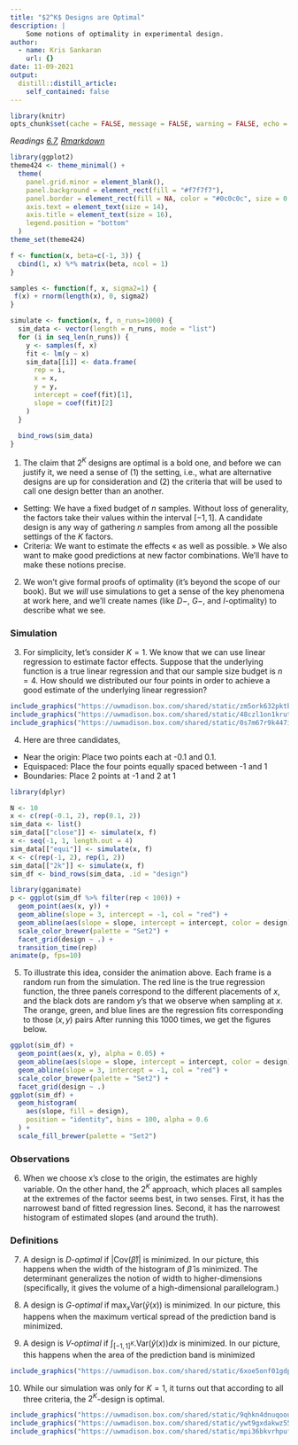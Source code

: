 ```yaml
---
title: "$2^K$ Designs are Optimal"
description: |
    Some notions of optimality in experimental design.
author:
  - name: Kris Sankaran
    url: {}
date: 11-09-2021
output:
  distill::distill_article:
    self_contained: false
---
```


```r
library(knitr)
opts_chunk$set(cache = FALSE, message = FALSE, warning = FALSE, echo = FALSE, fig.align = "center", fig.show = "hold")
```

_Readings [6.7](https://www.wiley.com/en-us/Design+and+Analysis+of+Experiments%2C+10th+Edition-p-9781119492443#content-section), [Rmarkdown](https://github.com/krisrs1128/stat424_f21/blob/main/_posts/2021-08-17-week10-2/week10-2.Rmd)_

```r
library(ggplot2)
theme424 <- theme_minimal() + 
  theme(
    panel.grid.minor = element_blank(),
    panel.background = element_rect(fill = "#f7f7f7"),
    panel.border = element_rect(fill = NA, color = "#0c0c0c", size = 0.6),
    axis.text = element_text(size = 14),
    axis.title = element_text(size = 16),
    legend.position = "bottom"
  )
theme_set(theme424)
```

```r
f <- function(x, beta=c(-1, 3)) {
  cbind(1, x) %*% matrix(beta, ncol = 1)
}

samples <- function(f, x, sigma2=1) {
 f(x) + rnorm(length(x), 0, sigma2)
}

simulate <- function(x, f, n_runs=1000) {
  sim_data <- vector(length = n_runs, mode = "list")
  for (i in seq_len(n_runs)) {
    y <- samples(f, x)
    fit <- lm(y ~ x)
    sim_data[[i]] <- data.frame(
      rep = i,
      x = x,
      y = y,
      intercept = coef(fit)[1],
      slope = coef(fit)[2]
    )
  }
  
  bind_rows(sim_data)
}
```

1. The claim that $2^{K}$ designs are optimal is a bold one, and before we can
justify it, we need a sense of (1) the setting, i.e., what are alternative
designs are up for consideration and (2) the criteria that will be used to call
one design better than an another.
  * Setting: We have a fixed budget of $n$ samples. Without loss of
  generality, the factors take their values within the interval $\left[-1,
  1\right]$. A candidate design is any way of gathering $n$ samples from among
  all the possible settings of the $K$ factors.
  * Criteria: We want to estimate the effects « as well as possible. » We also
  want to make good predictions at new factor combinations. We’ll have to make
  these notions precise.
      
2. We won’t give formal proofs of optimality (it’s beyond the scope of our
book). But we *will* use simulations to get a sense of the key phenomena at work
here, and we’ll create names (like $D-$, $G-$, and $I$-optimality) to describe
what we see.

### Simulation

3. For simplicity, let’s consider $K = 1$. We know that we can use linear
regression to estimate factor effects. Suppose that the underlying function is a
true linear regression and that our sample size budget is $n = 4$. How should we
distributed our four points in order to achieve a good estimate of the
underlying linear regression?

```r
include_graphics("https://uwmadison.box.com/shared/static/zm5ork632pktbbryzvs4ex6fbvd78z72.png")
include_graphics("https://uwmadison.box.com/shared/static/48czl1on1krut0gquz5arqdb5a81ft40.png")
include_graphics("https://uwmadison.box.com/shared/static/0s7m67r9k447irxr8jdzmta8h0ea2seg.png")
```

4. Here are three candidates,
  * Near the origin: Place two points each at -0.1 and 0.1.
  * Equispaced: Place the four points equally spaced between -1 and 1
  * Boundaries: Place 2 points at -1 and 2 at 1

```r
library(dplyr)

N <- 10
x <- c(rep(-0.1, 2), rep(0.1, 2))
sim_data <- list()
sim_data[["close"]] <- simulate(x, f)
x <- seq(-1, 1, length.out = 4)
sim_data[["equi"]] <- simulate(x, f)
x <- c(rep(-1, 2), rep(1, 2))
sim_data[["2k"]] <- simulate(x, f)
sim_df <- bind_rows(sim_data, .id = "design")
```

```r
library(gganimate)
p <- ggplot(sim_df %>% filter(rep < 100)) +
  geom_point(aes(x, y)) +
  geom_abline(slope = 3, intercept = -1, col = "red") +
  geom_abline(aes(slope = slope, intercept = intercept, color = design)) +
  scale_color_brewer(palette = "Set2") +
  facet_grid(design ~ .) +
  transition_time(rep)
animate(p, fps=10)
```

5. To illustrate this idea, consider the animation above. Each frame is a random
run from the simulation. The red line is the true regression function, the three
panels correspond to the different placements of $x$, and the black dots are
random $y$’s that we observe when sampling at $x$. The orange, green, and blue
lines are the regression fits corresponding to those $\left(x, y\right)$ pairs
After running this 1000 times, we get the figures below.

```r
ggplot(sim_df) +
  geom_point(aes(x, y), alpha = 0.05) +
  geom_abline(aes(slope = slope, intercept = intercept, color = design), alpha = 0.1) +
  geom_abline(slope = 3, intercept = -1, col = "red") +
  scale_color_brewer(palette = "Set2") +
  facet_grid(design ~ .)
ggplot(sim_df) +
  geom_histogram(
    aes(slope, fill = design), 
    position = "identity", bins = 100, alpha = 0.6
  ) +
  scale_fill_brewer(palette = "Set2")
```

### Observations

6. When we choose x’s close to the origin, the estimates are highly variable. On
the other hand, the $2^{K}$ approach, which places all samples at the extremes
of the factor seems best, in two senses. First, it has the narrowest band of
fitted regression lines. Second, it has the narrowest histogram of estimated
slopes (and around the truth).

### Definitions

7. A design is _$D$-optimal_ if
$\left|\text{Cov}\left(\hat{\beta}\right)\right|$ is minimized. In our picture,
this happens when the width of the histogram of $\hat{\beta}$ is minimized. The
determinant generalizes the notion of width to higher-dimensions (specifically,
it gives the volume of a high-dimensional parallelogram.)
	
8. A design is _$G$-optimal_ if $\max_{x}
\text{Var}\left(\hat{y}\left(x\right)\right)$ is minimized. In our picture, this
happens when the maximum vertical spread of the prediction band is minimized.

9. A design is _$V$-optimal_ if $\int_{\left[-1, 1\right]^{K}}.
\text{Var}\left(\hat{y}\left(x\right)\right)dx$ is minimized. In our picture,
this happens when the area of the prediction band is minimized

```r
include_graphics("https://uwmadison.box.com/shared/static/6xoe5onf01gdpaef6g0qtcstbhb9w72n.png")
```

10. While our simulation was only for $K = 1$, it turns out that according to all
three criteria, the $2^{K}$-design is optimal.

```r
include_graphics("https://uwmadison.box.com/shared/static/9qhkn4dnuqoou7dm02zgkexze5mlaz6z.png")
include_graphics("https://uwmadison.box.com/shared/static/ywt9gxdakwz558bl6j57y1v25uncjjil.png")
include_graphics("https://uwmadison.box.com/shared/static/mpi36bkvrhpuf3ls66jxkqy4mvqoqzfm.png")
```
